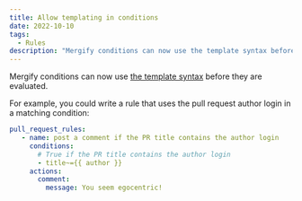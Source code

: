 ```yaml
---
title: Allow templating in conditions
date: 2022-10-10
tags:
  - Rules
description: "Mergify conditions can now use the template syntax before they are evaluated."
---
```


Mergify conditions can now use [the template syntax](https://docs.mergify.com/configuration/#template) before they are evaluated.

For example, you could write a rule that uses the pull request author login in a matching condition:

```yaml
pull_request_rules:
   - name: post a comment if the PR title contains the author login
     conditions:
       # True if the PR title contains the author login
       - title~={{ author }}
     actions:
       comment:
         message: You seem egocentric!
```
